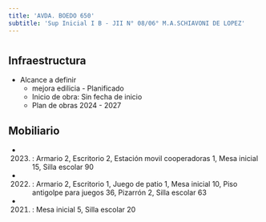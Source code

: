 ```yaml
---
title: 'AVDA. BOEDO 650'
subtitle: 'Sup Inicial I B - JII N° 08/06° M.A.SCHIAVONI DE LOPEZ'
---
```


#
## Infraestructura

* Alcance a definir 
    + mejora edilicia - Planificado 
    + Inicio de obra: Sin fecha de inicio 
    + Plan de obras 2024 - 2027 






## Mobiliario

*  (2023) : Armario 2, Escritorio 2, Estación movil cooperadoras 1, Mesa inicial 15, Silla escolar 90 

*  (2022) : Armario 2, Escritorio 1, Juego de patio 1, Mesa inicial 10, Piso antigolpe para juegos 36, Pizarrón 2, Silla escolar 63 

*  (2021) : Mesa inicial 5, Silla escolar 20 



